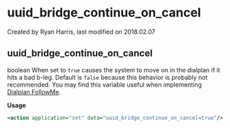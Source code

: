 
# uuid_bridge_continue_on_cancel 

 Created by  Ryan Harris, last modified on 2018.02.07

## uuid_bridge_continue_on_cancel

boolean When set to `true` causes the system to move on in the dialplan if it hits a bad b-leg. Default is `false` because this behavior is probably not recommended. You may find this variable useful when implementing [Dialplan FollowMe](../FreeSWITCH-Explained/Dialplan/Dialplan-FollowMe_9634428.mdx#about).

**Usage**

```xml
<action application="set" data="uuid_bridge_continue_on_cancel=true"/>
```



